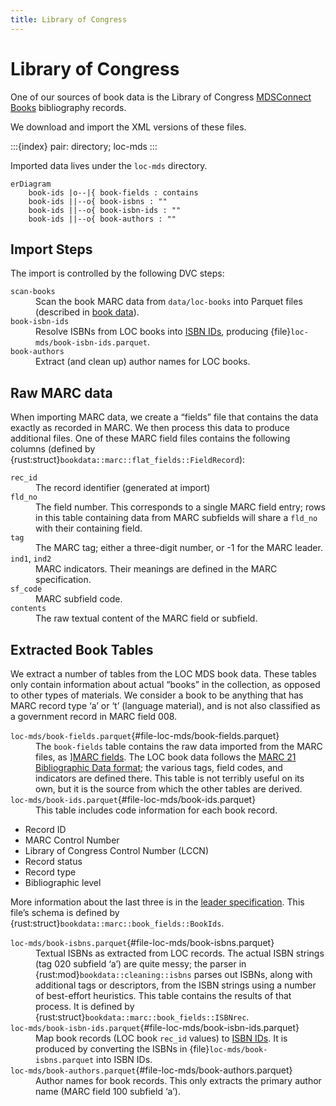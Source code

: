```yaml
---
title: Library of Congress
---
```


# Library of Congress

One of our sources of book data is the Library of Congress [MDSConnect Books](https://www.loc.gov/cds/products/MDSConnect-books_all.html) bibliography records.

We download and import the XML versions of these files.

:::{index} pair: directory; loc-mds
:::

Imported data lives under the `loc-mds` directory.

```mermaid
erDiagram
    book-ids |o--|{ book-fields : contains
    book-ids ||--o{ book-isbns : ""
    book-ids ||--o{ book-isbn-ids : ""
    book-ids ||--o{ book-authors : ""
```

## Import Steps

The import is controlled by the following DVC steps:

`scan-books`
:   Scan the book MARC data from `data/loc-books` into Parquet files (described in [book data](loc-mds-raw)).

`book-isbn-ids`
:   Resolve ISBNs from LOC books into [ISBN IDs](isbn-id), producing {file}`loc-mds/book-isbn-ids.parquet`.

`book-authors`
:   Extract (and clean up) author names for LOC books.

## Raw MARC data {#sec-marc-format}

When importing MARC data, we create a “fields” file that contains the data exactly as recorded in MARC. We then process this data to produce additional files.  One of these MARC field files contains the following columns (defined by {rust:struct}`bookdata::marc::flat_fields::FieldRecord`):

`rec_id`
:   The record identifier (generated at import)

`fld_no`
:   The field number.  This corresponds to a single MARC field entry; rows in this table
    containing data from MARC subfields will share a `fld_no` with their containing field.

`tag`
:   The MARC tag; either a three-digit number, or -1 for the MARC leader.

`ind1`, `ind2`
:   MARC indicators.  Their meanings are defined in the MARC specification.

`sf_code`
:   MARC subfield code.

`contents`
:   The raw textual content of the MARC field or subfield.

## Extracted Book Tables

We extract a number of tables from the LOC MDS book data. These tables only
contain information about actual “books” in the collection, as opposed to other
types of materials.  We consider a book to be anything that has MARC record type
‘a’ or ‘t’ (language material), and is not also classified as a government
record in MARC field 008.

`loc-mds/book-fields.parquet`{#file-loc-mds/book-fields.parquet}
:   The `book-fields` table contains the raw data imported from the MARC files, as ][MARC fields](marc-format).  The LOC book data follows the [MARC 21 Bibliographic Data format](https://www.loc.gov/marc/bibliographic/); the various tags, field codes, and indicators are defined there.  This table is not terribly useful on its own, but it is the source from which the other tables are derived.


`loc-mds/book-ids.parquet`{#file-loc-mds/book-ids.parquet}
:   This table includes code information for each book record.

- Record ID
- MARC Control Number
- Library of Congress Control Number (LCCN)
- Record status
- Record type
- Bibliographic level

More information about the last three is in the [leader specification](https://www.loc.gov/marc/bibliographic/bdleader.html).  This file's schema is defined by {rust:struct}`bookdata::marc::book_fields::BookIds`.


`loc-mds/book-isbns.parquet`{#file-loc-mds/book-isbns.parquet}
:   Textual ISBNs as extracted from LOC records.  The actual ISBN strings (tag 020
subfield ‘a’) are quite messy; the parser in {rust:mod}`bookdata::cleaning::isbns` parses out ISBNs,
along with additional tags or descriptors, from the ISBN strings using a number
of best-effort heuristics. This table contains the results of that process.
It is defined by {rust:struct}`bookdata::marc::book_fields::ISBNrec`.


`loc-mds/book-isbn-ids.parquet`{#file-loc-mds/book-isbn-ids.parquet}
:   Map book records (LOC book `rec_id` values) to [ISBN IDs](isbn-id). It is
produced by converting the ISBNs in {file}`loc-mds/book-isbns.parquet` into
ISBN IDs.


`loc-mds/book-authors.parquet`{#file-loc-mds/book-authors.parquet}
:   Author names for book records.  This only extracts the primary author name (MARC field 100 subfield ‘a’).

